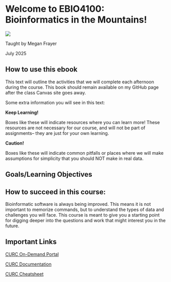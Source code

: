 # Welcome to EBIO4100: Bioinformatics in the Mountains! {-}


![](images/logo_hagar.jpg)

Taught by Megan Frayer 

July 2025 


## How to use this ebook

This text will outline the activities that we will complete each afternoon during the course. This book should remain available on my GitHub page after the class Canvas site goes away. 

Some extra information you will see in this text: 

::: {.learning data=latex=""}
**Keep Learning!**

Boxes like these will indicate resources where you can learn more! These resources are not necessary for our course, and will not be part of assignments-- they are just for your own learning. 
:::


::: {.caution data=latex=""}
**Caution!**

Boxes like these will indicate common pitfalls or places where we will make assumptions for simplicity that you should NOT make in real data.  
:::

## Goals/Learning Objectives 

## How to succeed in this course: 

Bioinformatic software is always being improved. This means it is not important to memorize commands, but to understand the types of data and challenges you will face. This course is meant to give you a starting point for digging deeper into the questions and work that might interest you in the future. 


## Important Links 

[CURC On-Demand Portal](https://fedauth.colorado.edu/idp/profile/oidc/authorize?execution=e1s2)

[CURC Documentation](https://curc.readthedocs.io/en/latest/index.html)

[CURC Cheatsheet](https://curc.readthedocs.io/en/latest/additional-resources/CURC-cheatsheet.html)

